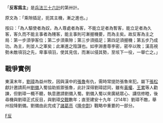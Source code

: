 「'''反客爲主'''」是[[兵法|兵法]][[三十六計|三十六計]]的第卅計。

原文為：「乘隙插足，扼其主機，漸之進也。」

按曰：「為人驅使者為奴，為人尊處者為客，不能立足者為暫客，能立足者為久客，客久而不能主事者為賤客，能主事則可漸握機要，而為主矣。故反客為主之局：第一步須爭客位；第二步須乘隙；第三步須插足；第四足須握機；第五步乃成功。為主，則並人之軍矣；此漸進之陰謀也。如李淵書尊李密，密卒以敗；漢高視勢未敵項羽之先，卑事項羽，使其見信，而漸以侵其勢，至垓下一役，一舉亡之。」
==戰爭實例==
東漢末年，[[劉璋|劉璋]]為益州牧，因與漢中的[[張魯|張魯]]有仇，需時常提防張魯來犯。屬下[[張松|張松]]獻計邀請荊州[[劉備|劉備]]入蜀協助抵禦張魯，此計深得劉璋認同，雖有[[黃權|黃權]]、[[王累|王累]]等人勸諫，但劉璋一概不聽，執意邀請劉備入蜀。劉備入蜀以來廣結眾心、講信修睦，後尋機與劉璋正式反目，與劉璋[[益州之战|交戰]]數年；直至建安十九年（214年）劉璋不敵，舉州投降劉備。劉備由此完成了[[諸葛亮|諸葛亮]]《[[隆中對|隆中對]]》戰略中重要的一部分。

{{三十六計}}

[[Category:成语|F反]]
